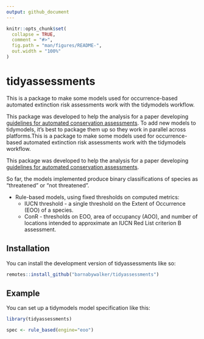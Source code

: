 ```yaml
---
output: github_document
---
```


<!-- README.md is generated from README.Rmd. Please edit that file -->

```r
knitr::opts_chunk$set(
  collapse = TRUE,
  comment = "#>",
  fig.path = "man/figures/README-",
  out.width = "100%"
)
```

# tidyassessments

<!-- badges: start -->
<!-- badges: end -->

This is a package to make some models used for occurrence-based automated extinction risk assessments work with the tidymodels workflow.

This package was developed to help the analysis for a paper developing [guidelines for automated conservation assessments](https://github.com/barnabywalker/guidelines-for-automated-assessments). To add new models to tidymodels, it's best to package them up so they work in parallel across platforms.This is a package to make some models used for occurrence-based automated extinction risk assessments work with the tidymodels workflow.

This package was developed to help the analysis for a paper developing [guidelines for automated conservation assessments](https://github.com/barnabywalker/guidelines-for-automated-assessments).

So far, the models implemented produce binary classifications of species as "threatened" or "not threatened".

* Rule-based models, using fixed thresholds on computed metrics:
  * IUCN threshold - a single threshold on the Extent of Occurrence (EOO) of a species.
  * ConR - thresholds on EOO, area of occupancy (AOO), and number of locations intended to
    approximate an IUCN Red List criterion B assessment.

## Installation

You can install the development version of tidyassessments like so:

``` r
remotes::install_github("barnabywalker/tidyassessments")
```

## Example

You can set up a tidymodels model specification like this:

```r
library(tidyassessments)

spec <- rule_based(engine="eoo")
```


